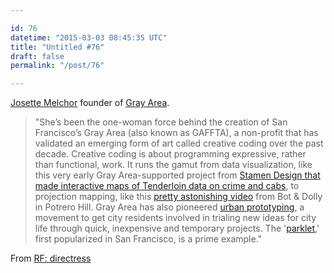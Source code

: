 ```yaml
---

id: 76
datetime: "2015-03-03 08:45:35 UTC"
title: "Untitled #76"
draft: false
permalink: "/post/76"

---
```


[Josette Melchor](http://techcrunch.com/2014/05/30/gray-area/) founder of [Gray Area](http://grayarea.org/).

 > "She’s been the one-woman force behind the creation of San Francisco’s Gray Area (also known as GAFFTA), a non-profit that has validated an emerging form of art called creative coding over the past decade. Creative coding is about programming expressive, rather than functional, work. It runs the gamut from data visualization, like this very early Gray Area-supported project from [Stamen Design that made interactive maps of Tenderloin data on crime and cabs](http://stamen.com/projects/gaffta), to projection mapping, like this [pretty astonishing video](https://www.youtube.com/watch?v=lX6JcybgDFo&feature=kp) from Bot & Dolly in Potrero Hill. Gray Area has also pioneered [urban prototyping](https://www.facebook.com/UrbanPrototyping), a movement to get city residents involved in trialing new ideas for city life through quick, inexpensive and temporary projects. The '[parklet](https://en.wikipedia.org/wiki/Parklet),' first popularized in San Francisco, is a prime example."

From [RF: directress](http://tinyletter.com/realfuture/letters/rf-directress)



